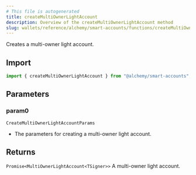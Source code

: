 ```yaml
---
# This file is autogenerated
title: createMultiOwnerLightAccount
description: Overview of the createMultiOwnerLightAccount method
slug: wallets/reference/alchemy/smart-accounts/functions/createMultiOwnerLightAccount
---
```


Creates a multi-owner light account.

## Import

```ts
import { createMultiOwnerLightAccount } from "@alchemy/smart-accounts";
```

## Parameters

### param0

`CreateMultiOwnerLightAccountParams`

- The parameters for creating a multi-owner light account.

## Returns

`Promise<MultiOwnerLightAccount<TSigner>>`
A multi-owner light account.
